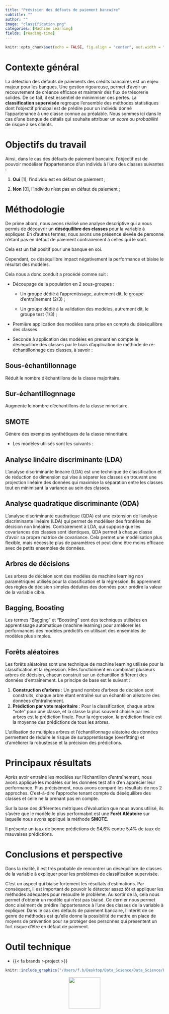 ```yaml
---
title: "Prévision des défauts de paiement bancaire"
subtitle: ""
author: ""
image: "classification.png"
categories: [Machine Learning]
fields: [reading-time]
---
```


```r
knitr::opts_chunk$set(echo = FALSE, fig.align = "center", out.width = "100%")
```

# Contexte général

La détection des défauts de paiements des crédits bancaires est un enjeu majeur pour les banques. Une gestion rigoureuse, permet d'avoir un recouvrement de créance efficace et maintenir des flux de trésorerie solides. De ce fait, il est essentiel de minimmiser ces pertes. La **classification supervisée** regroupe l'ensemble des méthodes statistiques dont l'objectif principal est de prédire pour un individu donné l'appartenance à une classe connue au préalable. Nous sommes ici dans le cas d'une banque de détails qui souhaite attribuer un *score* ou *probabilité* de risque à ses clients. 

# Objectifs du travail

Ainsi, dans le cas des défauts de paiement bancaire, l'objectif est de pouvoir modéliser l'appartenance d'un individu à l'une des classes suivantes :

1.  **Oui** [1], l'individu est en défaut de paiement ;

2.  **Non** [0], l'individu n'est pas en défaut de paiement ;


# Méthodologie

De prime abord, nous avons réalisé une analyse descriptive qui a nous permis de découvrir un **déséquilibre des classes** pour la variable à expliquer. En d'autres termes, nous avons une présence élevée de personne n'étant pas en défaut de paiement contrairement à celles qui le sont. 

Cela est un fait positif pour une banque en soi. 

Cependant, ce déséquilibre impact négativement la performance et biaise le résultat des modèles.  

Cela nous a donc conduit a procédé comme suit :


*   Découpage de la population en 2 sous-groupes :

    +   Un groupe dédié à l'apprentissage, autrement dit, le groupe d'entraînement (2/3) ;

    +   Un groupe dédié à la validation des modèles, autrement dit, le groupe test (1/3) ;

*   Première application des modèles sans prise en compte du déséquilibre des classes 

*   Seconde à application des modèles en prenant en compte le déséquilibre des classes par le biais d'application de méthode de ré-échantillonnage des classes, à savoir :

::: {.callout-tip icon=false collapse="true"}
## Sous-échantillonnage

Réduit le nombre d'échantillons de la classe majoritaire.

:::

::: {.callout-tip icon=false collapse="true"}
## Sur-échantillognnage

Augmente le nombre d'échantillons de la classe minoritaire.

:::
    
::: {.callout-tip icon=false collapse="true"}
##  SMOTE

Génère des exemples synthétiques de la classe minoritaire.

:::

* Les modèles utilisés sont les suivants :

::: {.callout-tip icon=false collapse="true"}
## Analyse linéaire discriminante (LDA)

L'analyse discriminante linéaire (LDA) est une technique de classification et de réduction de dimension qui vise à séparer les classes en trouvant une projection linéaire des données qui maximise la séparation entre les classes tout en minimisant la variance au sein des classes. 

:::

::: {.callout-tip icon=false collapse="true"}
## Analyse quadratique discriminante (QDA)

L'analyse discriminante quadratique (QDA) est une extension de l'analyse discriminante linéaire (LDA) qui permet de modéliser des frontières de décision non linéaires. Contrairement à LDA, qui suppose que les covariances des classes sont identiques, QDA permet à chaque classe d'avoir sa propre matrice de covariance. Cela permet une modélisation plus flexible, mais nécessite plus de paramètres et peut donc être moins efficace avec de petits ensembles de données.
:::
 
::: {.callout-tip icon=false collapse="true"}   
## Arbres de décisions

Les arbres de décision sont des modèles de machine learning non paramétriques utilisés pour la classification et la régression. Ils apprennent des règles de décision simples déduites des données pour prédire la valeur de la variable cible.

:::
  
::: {.callout-tip icon=false collapse="true"} 
## Bagging, Boosting

Les termes "Bagging" et "Boosting" sont des techniques utilisées en apprentissage automatique (machine learning) pour améliorer les performances des modèles prédictifs en utilisant des ensembles de modèles plus simples.

:::

::: {.callout-tip icon=false collapse="true"}
## Forêts aléatoires

Les forêts aléatoires sont une technique de machine learning utilisée pour la classification et la régression. Elles fonctionnent en combinant plusieurs arbres de décision, chacun construit sur un échantillon différent des données d'entraînement. Le principe de base est le suivant :

1. **Construction d'arbres** : Un grand nombre d'arbres de décision sont construits, chaque arbre étant entraîné sur un échantillon aléatoire des données d'entraînement.
2. **Prédiction par vote majoritaire** : Pour la classification, chaque arbre "vote" pour une classe, et la classe la plus souvent choisie par les arbres est la prédiction finale. Pour la régression, la prédiction finale est la moyenne des prédictions de tous les arbres.

L'utilisation de multiples arbres et l'échantillonnage aléatoire des données permettent de réduire le risque de surapprentissage (overfitting) et d'améliorer la robustesse et la précision des prédictions.

:::   

   

# Principaux résultats

Après avoir entraîné les modèles sur l'échantillon d'entraînement, nous avons appliqué les modèles sur les données test afin d'en apprécier leur performance. Plus précisément, nous avons comparé les résultats de nos 2 approches. C'est-à-dire l'approche tenant compte du déséquilibre des classes et celle ne la prenant pas en compte.

Sur la base des différentes métriques d'évaluation que nous avons utilisé, ils s'avère que le modèle le plus performabnt est une **Forêt Aléatoire** sur laquelle nous avons appliqué la méthode **SMOTE**. 

Il présente un taux de bonne prédictions de 94,6% contre 5,4% de taux de mauvaises prédictions.

# Conclusions et perspective

Dans la réalité, il est très probable de rencontrer un déséquilibre de classes de la variable à expliquer pour les problèmes de classification supervisée. 

C'est un aspect qui biaise fortement les résultats d'estimations. Par conséquent, il est important de pouvoir le détecter assez tôt et appliquer les méthodes adéquates pour résoudre le problème. Au sortir de là, cela nous permet d'obtenir un modèle qui n'est pas biaisé. Ce dernier nous permet donc aisément de prédire l'appartenance à l'une des classes de la variable à expliquer. Dans le cas des défauts de paiement bancaire, l'intérêt de ce genre de méthodes est qu'elle donne la possibilité de mettre en place de moyens de prévention pour se protéger des personnes qui présentent un fort risque d'être en défaut de paiement. 

# Outil technique 

- {{< fa brands r-project >}}


```r
knitr::include_graphics("/Users/f.b/Desktop/Data_Science/Data_Science/Personal_portfolio/Personal_portfolio/posts/third/Application de modèles de machine learning.pdf")
```

::: {style="text-align:center;"}
[<img src="down.png" width="100"/>](https://drive.google.com/file/d/1jjlFMDcByaBqEMHDY7o6BApwaPJE7SG-/view?usp=sharing)
:::
